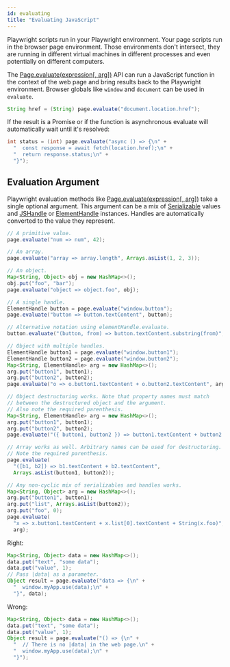 ```yaml
---
id: evaluating
title: "Evaluating JavaScript"
---
```


Playwright scripts run in your Playwright environment. Your page scripts run in the browser page environment. Those environments don't intersect, they are running in different virtual machines in different processes and even potentially on different computers.

The [Page.evaluate(expression[, arg])](/api/class-page.mdx#page-evaluate) API can run a JavaScript function in the context of the web page and bring results back to the Playwright environment. Browser globals like `window` and `document` can be used in `evaluate`.

```java
String href = (String) page.evaluate("document.location.href");
```

If the result is a Promise or if the function is asynchronous evaluate will automatically wait until it's resolved:

```java
int status = (int) page.evaluate("async () => {\n" +
  "  const response = await fetch(location.href);\n" +
  "  return response.status;\n" +
  "}");
```

## Evaluation Argument

Playwright evaluation methods like [Page.evaluate(expression[, arg])](/api/class-page.mdx#page-evaluate) take a single optional argument. This argument can be a mix of [Serializable] values and [JSHandle] or [ElementHandle] instances. Handles are automatically converted to the value they represent.

```java
// A primitive value.
page.evaluate("num => num", 42);

// An array.
page.evaluate("array => array.length", Arrays.asList(1, 2, 3));

// An object.
Map<String, Object> obj = new HashMap<>();
obj.put("foo", "bar");
page.evaluate("object => object.foo", obj);

// A single handle.
ElementHandle button = page.evaluate("window.button");
page.evaluate("button => button.textContent", button);

// Alternative notation using elementHandle.evaluate.
button.evaluate("(button, from) => button.textContent.substring(from)", 5);

// Object with multiple handles.
ElementHandle button1 = page.evaluate("window.button1");
ElementHandle button2 = page.evaluate("window.button2");
Map<String, ElementHandle> arg = new HashMap<>();
arg.put("button1", button1);
arg.put("button2", button2);
page.evaluate("o => o.button1.textContent + o.button2.textContent", arg);

// Object destructuring works. Note that property names must match
// between the destructured object and the argument.
// Also note the required parenthesis.
Map<String, ElementHandle> arg = new HashMap<>();
arg.put("button1", button1);
arg.put("button2", button2);
page.evaluate("({ button1, button2 }) => button1.textContent + button2.textContent", arg);

// Array works as well. Arbitrary names can be used for destructuring.
// Note the required parenthesis.
page.evaluate(
  "([b1, b2]) => b1.textContent + b2.textContent",
  Arrays.asList(button1, button2));

// Any non-cyclic mix of serializables and handles works.
Map<String, Object> arg = new HashMap<>();
arg.put("button1", button1);
arg.put("list", Arrays.asList(button2));
arg.put("foo", 0);
page.evaluate(
  "x => x.button1.textContent + x.list[0].textContent + String(x.foo)",
  arg);
```

Right:

```java
Map<String, Object> data = new HashMap<>();
data.put("text", "some data");
data.put("value", 1);
// Pass |data| as a parameter.
Object result = page.evaluate("data => {\n" +
  "  window.myApp.use(data);\n" +
  "}", data);
```

Wrong:

```java
Map<String, Object> data = new HashMap<>();
data.put("text", "some data");
data.put("value", 1);
Object result = page.evaluate("() => {\n" +
  "  // There is no |data| in the web page.\n" +
  "  window.myApp.use(data);\n" +
  "}");
```


[APIRequest]: /api/class-apirequest.mdx "APIRequest"
[APIRequestContext]: /api/class-apirequestcontext.mdx "APIRequestContext"
[APIResponse]: /api/class-apiresponse.mdx "APIResponse"
[APIResponseAssertions]: /test-assertions.mdx "APIResponseAssertions"
[Browser]: /api/class-browser.mdx "Browser"
[BrowserContext]: /api/class-browsercontext.mdx "BrowserContext"
[BrowserType]: /api/class-browsertype.mdx "BrowserType"
[ConsoleMessage]: /api/class-consolemessage.mdx "ConsoleMessage"
[Dialog]: /api/class-dialog.mdx "Dialog"
[Download]: /api/class-download.mdx "Download"
[ElementHandle]: /api/class-elementhandle.mdx "ElementHandle"
[FileChooser]: /api/class-filechooser.mdx "FileChooser"
[FormData]: /api/class-formdata.mdx "FormData"
[Frame]: /api/class-frame.mdx "Frame"
[FrameLocator]: /api/class-framelocator.mdx "FrameLocator"
[JSHandle]: /api/class-jshandle.mdx "JSHandle"
[Keyboard]: /api/class-keyboard.mdx "Keyboard"
[Locator]: /api/class-locator.mdx "Locator"
[LocatorAssertions]: /test-assertions.mdx "LocatorAssertions"
[Mouse]: /api/class-mouse.mdx "Mouse"
[Page]: /api/class-page.mdx "Page"
[PageAssertions]: /test-assertions.mdx "PageAssertions"
[Playwright]: /api/class-playwright.mdx "Playwright"
[PlaywrightAssertions]: /test-assertions.mdx "PlaywrightAssertions"
[PlaywrightException]: /api/class-playwrightexception.mdx "PlaywrightException"
[Request]: /api/class-request.mdx "Request"
[RequestOptions]: /api/class-requestoptions.mdx "RequestOptions"
[Response]: /api/class-response.mdx "Response"
[Route]: /api/class-route.mdx "Route"
[Selectors]: /api/class-selectors.mdx "Selectors"
[TimeoutError]: /api/class-timeouterror.mdx "TimeoutError"
[Touchscreen]: /api/class-touchscreen.mdx "Touchscreen"
[Tracing]: /api/class-tracing.mdx "Tracing"
[Video]: /api/class-video.mdx "Video"
[WebSocket]: /api/class-websocket.mdx "WebSocket"
[WebSocketFrame]: /api/class-websocketframe.mdx "WebSocketFrame"
[Worker]: /api/class-worker.mdx "Worker"
[Element]: https://developer.mozilla.org/en-US/docs/Web/API/element "Element"
[EvaluationArgument]: /evaluating.mdx#evaluation-argument "EvaluationArgument"
[Promise]: https://developer.mozilla.org/en-US/docs/Web/JavaScript/Reference/Global_Objects/Promise "Promise"
[iterator]: https://developer.mozilla.org/en-US/docs/Web/JavaScript/Reference/Iteration_protocols "Iterator"
[origin]: https://developer.mozilla.org/en-US/docs/Glossary/Origin "Origin"
[selector]: https://developer.mozilla.org/en-US/docs/Web/CSS/CSS_Selectors "selector"
[Serializable]: https://developer.mozilla.org/en-US/docs/Web/JavaScript/Reference/Global_Objects/JSON/stringify#Description "Serializable"
[UIEvent.detail]: https://developer.mozilla.org/en-US/docs/Web/API/UIEvent/detail "UIEvent.detail"
[UnixTime]: https://en.wikipedia.org/wiki/Unix_time "Unix Time"
[xpath]: https://developer.mozilla.org/en-US/docs/Web/XPath "xpath"

[boolean]: https://docs.oracle.com/javase/tutorial/java/nutsandbolts/datatypes.html "boolean"
[byte&#91;&#93;]: https://docs.oracle.com/javase/tutorial/java/nutsandbolts/datatypes.html "byte[]"
[Consumer]: https://docs.oracle.com/javase/8/docs/api/java/util/function/Consumer.html "Consumer"
[double]: https://docs.oracle.com/javase/tutorial/java/nutsandbolts/datatypes.html "double"
[InputStream]: https://docs.oracle.com/javase/8/docs/api/java/io/InputStream.html "InputStream"
[int]: https://docs.oracle.com/javase/tutorial/java/nutsandbolts/datatypes.html "int"
[List]: https://docs.oracle.com/javase/8/docs/api/java/util/List.html "List"
[Map]: https://docs.oracle.com/javase/8/docs/api/java/util/Map.html "Map"
[null]: https://docs.oracle.com/javase/specs/jls/se8/html/jls-3.html#jls-3.10.7 "null"
[Object]: https://docs.oracle.com/javase/8/docs/api/java/lang/Object.html "Object"
[Path]: https://docs.oracle.com/javase/8/docs/api/java/nio/file/Path.html "Path"
[Pattern]: https://docs.oracle.com/javase/8/docs/api/java/util/regex/Pattern.html "Pattern"
[Predicate]: https://docs.oracle.com/javase/8/docs/api/java/util/function/Predicate.html "Predicate"
[void]: https://docs.oracle.com/javase/tutorial/java/javaOO/methods.html "void"
[Runnable]: https://docs.oracle.com/javase/8/docs/api/java/lang/Runnable.html "Runnable"
[RuntimeException]: https://docs.oracle.com/javase/8/docs/api/java/lang/RuntimeException.html "RuntimeException"
[String]: https://docs.oracle.com/javase/8/docs/api/java/lang/String.html "String"

[all available image tags]: https://mcr.microsoft.com/en-us/product/playwright/java/about "all available image tags"
[Docker Hub]: https://hub.docker.com/_/microsoft-playwright-java "Docker Hub"
[Dockerfile.focal]: https://github.com/microsoft/playwright-java/blob/main/utils/docker/Dockerfile.focal "Dockerfile.focal"
